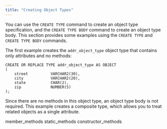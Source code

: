 ```yaml
---
title: "Creating Object Types"
---
```


<div id="creating_object_types" class="registered_link"></div>

You can use the `CREATE TYPE` command to create an object type specification, and the `CREATE TYPE BODY` command to create an object type body. This section provides some examples using the `CREATE TYPE` and `CREATE TYPE BODY` commands.

The first example creates the `addr_object_type` object type that contains only attributes and no methods:

```text
CREATE OR REPLACE TYPE addr_object_type AS OBJECT
(
    street          VARCHAR2(30),
    city            VARCHAR2(20),
    state           CHAR(2),
    zip             NUMBER(5)
);
```

Since there are no methods in this object type, an object type body is not required. This example creates a composite type, which allows you to treat related objects as a single attribute.

<div class="toctree" maxdepth="3">

member_methods static_methods constructor_methods

</div>
